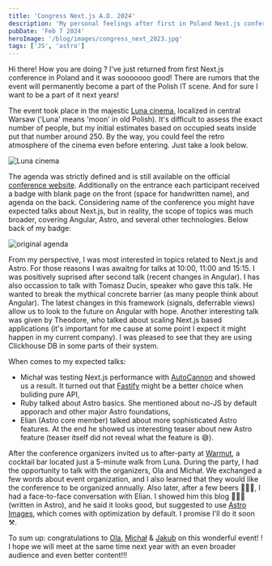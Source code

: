```yaml
---
title: 'Congress Next.js A.D. 2024'
description: 'My personal feelings after first in Poland Next.js conference'
pubDate: 'Feb 7 2024'
heroImage: '/blog/images/congress_next_2023.jpg'
tags: ['JS', 'astro']
---
```


Hi there! How you are doing ? I've just returned from first Next.js conference in Poland and it was sooooooo good! 
There are rumors that the event will permanently become a part of the Polish IT scene. And for sure I want to be a part of it next years!

The event took place in the majestic <a href="https://www.google.pl/maps/place/Kino+Luna/@52.218708,21.0164719,17z/data=!3m1!4b1!4m6!3m5!1s0x471ecce662197b7b:0xe91fac17380ead65!8m2!3d52.218708!4d21.0190468!16s%2Fg%2F1tf9l_v6?entry=ttu" target="_blank" ref="noopener noreferrer">Luna cinema</a>, 
localized in central Warsaw ('Luna' means 'moon' in old Polish). It's difficult to assess the exact number of people, but my initial estimates based on occupied 
seats inside put that number around 250. By the way, you could feel the retro atmosphere of the cinema even before entering. Just take a look below.

<img src="/blog/images/luna_cinema.jpg" alt="Luna cinema" />

The agenda was strictly defined and is still available on the official [conference website](https://kongresnextjs.pl/). Additionally on the entrance each participant 
received a badge with blank page on the front (space for handwritten name), and agenda on the back. Considering name of the conference you might have expected 
talks about Next.js, but in reality, the scope of topics was much broader, covering Angular, Astro, and several other technologies. Below back of my badge:

<img src="/blog/images/congress_next_2023_badge.jpg" alt="original agenda" />

From my perspective, I was most interested in topics related to Next.js and Astro. For those reasons I was awaitng for talks at 10:00, 11:00 and 15:15. I was positively suprised after second talk
(recent changes in Angular). I has also occassion to talk with Tomasz Ducin, speaker who gave this talk. He wanted to break the mythical concrete barrier (as many people think about Angular). 
The latest changes in this framework (signals, deferrable views) allow us to look to the future on Angular with hope. Another interesting talk was given by Theodore, who talked about scaling Next.js 
based applications (it's important for me cause at some point I expect it might happen in my current company). I was pleased to see that they are using 
Clickhouse DB in some parts of their system.

When comes to my expected talks:

<ul>
    <li>Michał was testing Next.js performance with <a href="https://github.com/mcollina/autocannon" target="_blank" ref="noopener noreferrer">AutoCannon</a> 
    and showed us a result. It turned out that <a href="https://fastify.dev/" target="_blank" ref="noopener noreferrer">Fastify</a> might be a better choice 
    when buliding pure API,</li>
    <li>Ruby talked about Astro basics. She mentioned about no-JS by default apporach and other major Astro foundations,</li>
    <li>Elian (Astro core member) talked about more sophisticated Astro features. At the end he showed us interesting teaser about new Astro feature (teaser itself did not reveal what the feature is 😅).  </li>
</ul>

After the conference organizers invited us to after-party at <a href="https://www.google.com/maps/place/Warmut/@52.2208326,21.0144125,17z/data=!3m1!4b1!4m6!3m5!1s0x471ecdf1f840cdc9:0x932d527b3f2efd19!8m2!3d52.2208326!4d21.0169874!16s%2Fg%2F11gkf65sxw?entry=ttu" target="_blank" ref="noopener noreferrer">Warmut</a>, a cocktail
bar located just a 5-minute walk from Luna. During the party, I had the opportunity to talk with the organizers, Ola and Michał. We exchanged a few words about event organization, and I also learned that they would like the conference to be organized annually.
Also later, after a few beers 🍻🍻🍻, I had a face-to-face conversation with Elian. I showed him this blog 🚀🚀🚀 (written in Astro), and he said it looks good, but suggested to use [Astro Images](https://docs.astro.build/en/guides/images/#image--astroassets), which 
comes with optimization by default. I promise I'll do it soon ⚒️.

To sum up: congratulations to [Ola](https://www.aleksandra.codes/), [Michał](https://typeofweb.com/) & [Jakub](https://zaiste.net/) on this wonderful event! 
! I hope we will meet at the same time next year with an even broader audience and even better content!!!